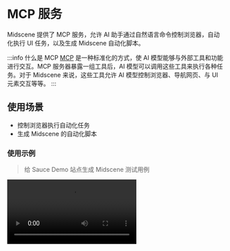 
# MCP 服务

Midscene 提供了 MCP 服务，允许 AI 助手通过自然语言命令控制浏览器，自动化执行 UI 任务，以及生成 Midscene 自动化脚本。

:::info 什么是 MCP
[MCP](https://modelcontextprotocol.io/introduction) 是一种标准化的方式，使 AI 模型能够与外部工具和功能进行交互。MCP 服务器暴露一组工具后，AI 模型可以调用这些工具来执行各种任务。对于 Midscene 来说，这些工具允许 AI 模型控制浏览器、导航网页、与 UI 元素交互等等。
:::

## 使用场景

* 控制浏览器执行自动化任务
* 生成 Midscene 的自动化脚本

### 使用示例

> 给 Sauce Demo 站点生成 Midscene 测试用例

<video src="https://lf3-static.bytednsdoc.com/obj/eden-cn/ozpmyhn_lm_hymuPild/ljhwZthlaukjlkulzlp/midscene/en-midscene-mcp-Sauce-Demo.mp4" controls/>

## 设置 Midscene MCP

### 前提条件

1. OpenAI API 密钥或其他支持的 AI 模型提供商，更多信息请查看 [选择 AI 模型](./choose-a-model)。
2. 对于 Chrome 浏览器集成（桥接模式）：
   - 安装 Midscene Chrome 扩展（从 [Chrome Web Extension](https://chromewebstore.google.com/detail/midscenejs/gbldofcpkknbggpkmbdaefngejllnief?hl=zh-CN&utm_source=ext_sidebar) 下载）
   - 在扩展中切换到"桥接模式"并点击"允许连接"

### 配置

将 Midscene MCP 服务器添加到你的 MCP 配置中：

```json
{
  "mcpServers": {
    "mcp-midscene": {
      "command": "npx",
      "args": ["-y", "@midscene/mcp"],
      "env": {
        "MIDSCENE_MODEL_NAME": "REPLACE_WITH_YOUR_MODEL_NAME",
        "OPENAI_API_KEY": "REPLACE_WITH_YOUR_OPENAI_API_KEY",
        "MCP_SERVER_REQUEST_TIMEOUT": "800000"
      }
    }
  }
}
```

有关配置 AI 模型的更多信息，请参阅[选择 AI 模型](./choose-a-model)。

## 可用工具

Midscene MCP 提供以下浏览器自动化工具：

| 功能分类 | 工具名称 | 功能描述 |
|---------|---------|---------|
| **导航** | midscene_navigate | 在当前标签页导航到指定 URL |
| **标签页管理** | midscene_get_tabs | 获取所有打开的浏览器标签页列表 |
| | midscene_set_active_tab | 通过 ID 切换到特定标签页 |
| **页面交互** | midscene_aiTap | 点击通过自然语言描述的元素 |
| | midscene_aiInput | 在表单字段或元素中输入文本 |
| | midscene_aiHover | 悬停在元素上 |
| | midscene_aiKeyboardPress | 按下特定键盘按键 |
| | midscene_aiScroll | 滚动页面或特定元素 |
| **验证和观察** | midscene_aiWaitFor | 等待页面上的条件为真 |
| | midscene_aiAssert | 断言页面上的条件为真 |
| | midscene_screenshot | 对当前页面截图 |
| **Playwright 代码示例** | midscene_playwright_example | 提供了 Midscene 的 Playwright 代码示例 |

### 导航

- **midscene_navigate**：在当前标签页导航到指定 URL
  ```
  参数：
  - url：要导航到的 URL
  ```

### 标签页管理

- **midscene_get_tabs**：获取所有打开的浏览器标签页列表，包括它们的 ID、标题和 URL
  ```
  参数：无
  ```

- **midscene_set_active_tab**：通过 ID 切换到特定标签页
  ```
  参数：
  - tabId：要激活的标签页 ID
  ```

### 页面交互

- **midscene_aiTap**：点击通过自然语言描述的元素
  ```
  参数：
  - locate：要点击元素的自然语言描述
  ```

- **midscene_aiInput**：在表单字段或元素中输入文本
  ```
  参数：
  - value：要输入的文本
  - locate：要输入文本的元素的自然语言描述
  ```

- **midscene_aiHover**：悬停在元素上
  ```
  参数：
  - locate：要悬停元素的自然语言描述
  ```

- **midscene_aiKeyboardPress**：按下特定键盘按键
  ```
  参数：
  - key：要按下的按键（例如 'Enter'、'Tab'、'Escape'）
  - locate：（可选）在按键前要聚焦的元素描述
  - deepThink：（可选）如果为 true，使用更精确的元素定位
  ```

- **midscene_aiScroll**：滚动页面或特定元素
  ```
  参数：
  - direction：'up'、'down'、'left' 或 'right'
  - scrollType：'once'、'untilBottom'、'untilTop'、'untilLeft' 或 'untilRight'
  - distance：（可选）以像素为单位的滚动距离
  - locate：（可选）要滚动的元素描述
  - deepThink：（可选）如果为 true，使用更精确的元素定位
  ```

### 验证和观察

- **midscene_aiWaitFor**：等待页面上的条件为真
  ```
  参数：
  - assertion：要等待的条件的自然语言描述
  - timeoutMs：（可选）最大等待时间（毫秒）
  - checkIntervalMs：（可选）检查条件的频率
  ```

- **midscene_aiAssert**：断言页面上的条件为真
  ```
  参数：
  - assertion：要检查的条件的自然语言描述
  ```

- **midscene_screenshot**：对当前页面截图
  ```
  参数：
  - name：截图的名称
  ```

## 常见问题

### Midscene MCP 对比其他浏览器 MCP 有什么优势？

- Midscene MCP 默认支持了 Bridge 模式，能够**直接控制你当前正在使用的浏览器**，**无需重新登录或者下载浏览器**
- Midscene MCP 内置了对于浏览器页面控制和操作的最佳 Prompt 模板和操作执行实践，对比其他 MCP 实现，**能够提供更加稳定和可靠的浏览器自动化体验**
- Midscene MCP 执行完成任务后将会自动生成执行用例报告，**随时可观看执行过程**


### 本地如果出现多个 Client 会导致 Server port 占用

> 问题描述

当用户在本地多个 Client （Claude Desktop、Cursor MCP、） 中同时使用了 Midscene MCP 将会出现端口占用导致服务报错

> 如何解决

- 将多余的 client 中的 MCP server 暂时先关闭
- 执行命令

```bash
# For macOS/Linux:
lsof -i:3766 | awk 'NR>1 {print $2}' | xargs -r kill -9

# For Windows:
FOR /F "tokens=5" %i IN ('netstat -ano ^| findstr :3766') DO taskkill /F /PID %i
```

### 如何获取 Midscene 执行的报告

在每次执行完任务后都会生成 Midscene 任务报告，可以在命令行直接打开该 html 报告

```bash
# 将打开的地址替换为你的报告文件名
open report_file_name.html
```

![image](https://lf3-static.bytednsdoc.com/obj/eden-cn/ozpmyhn_lm_hymuPild/ljhwZthlaukjlkulzlp/midscene/image.png)
